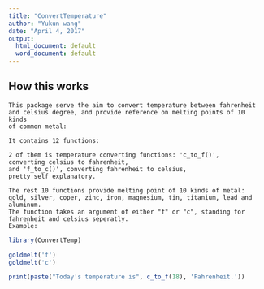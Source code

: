 ```yaml
---
title: "ConvertTemperature"
author: "Yukun wang"
date: "April 4, 2017"
output:
  html_document: default
  word_document: default
---
```


## How this works


    This package serve the aim to convert temperature between fahrenheit
    and celsius degree, and provide reference on melting points of 10 kinds 
    of common metal: 

    It contains 12 functions:

    2 of them is temperature converting functions: 'c_to_f()', 
    converting celsius to fahrenheit, 
    and 'f_to_c()', converting fahrenheit to celsius, 
    pretty self explanatory.

    The rest 10 functions provide melting point of 10 kinds of metal: 
    gold, silver, coper, zinc, iron, magnesium, tin, titanium, lead and aluminum. 
    The function takes an argument of either "f" or "c", standing for fahrenheit and celsius seperatly.
    Example: 

```r
library(ConvertTemp)

goldmelt('f')
goldmelt('c')

print(paste("Today's temperature is", c_to_f(18), 'Fahrenheit.'))
```

